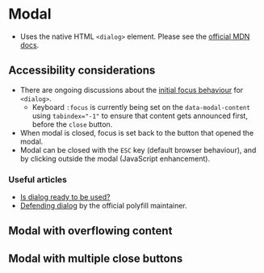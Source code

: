 
# Modal
- Uses the native HTML `<dialog>` element. Please see the [official MDN docs](https://developer.mozilla.org/en-US/docs/Web/HTML/Element/dialog).

## Accessibility considerations
- There are ongoing discussions about the [initial focus behaviour](https://github.com/whatwg/html/wiki/dialog--initial-focus,-a-proposal) for `<dialog>`.
    - Keyboard `:focus` is currently being set on the `data-modal-content` using `tabindex="-1"` to ensure that content gets announced first, before the `close` button.
- When modal is closed, focus is set back to the button that opened the modal.
- Modal can be closed with the `ESC` key (default browser behaviour), and by clicking outside the modal (JavaScript enhancement).

### Useful articles
- [Is dialog ready to be used?](https://www.scottohara.me/blog/2019/03/05/open-dialog.html)
- [Defending dialog](https://whistlr.info/2021/in-defence-of-dialog/) by the official polyfill maintainer.

<Preview>
    <Story id="components-modal--modal" />
</Preview>

## Modal with overflowing content
<Preview>
    <Story id="components-modal--modal-overflow" />
</Preview>

## Modal with multiple close buttons
<Preview>
    <Story id="components-modal--modal-multiple-close-buttons" />
</Preview>
